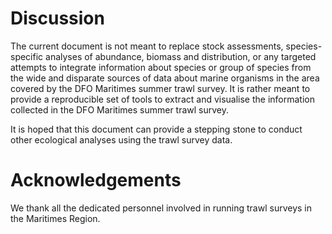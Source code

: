# Discussion
The current document is not meant to replace stock assessments, species-specific analyses of abundance, biomass and distribution, or any targeted attempts to integrate information about species or group of species from the wide and disparate sources of data about marine organisms in the area covered by the DFO Maritimes summer trawl survey. It is rather meant to provide a reproducible set of tools to extract and visualise the information collected in the DFO Maritimes summer trawl survey.

It is hoped that this document can provide a stepping stone to conduct other ecological analyses using the trawl survey data.

# Acknowledgements
We thank all the dedicated personnel involved in running trawl surveys in the Maritimes Region.
